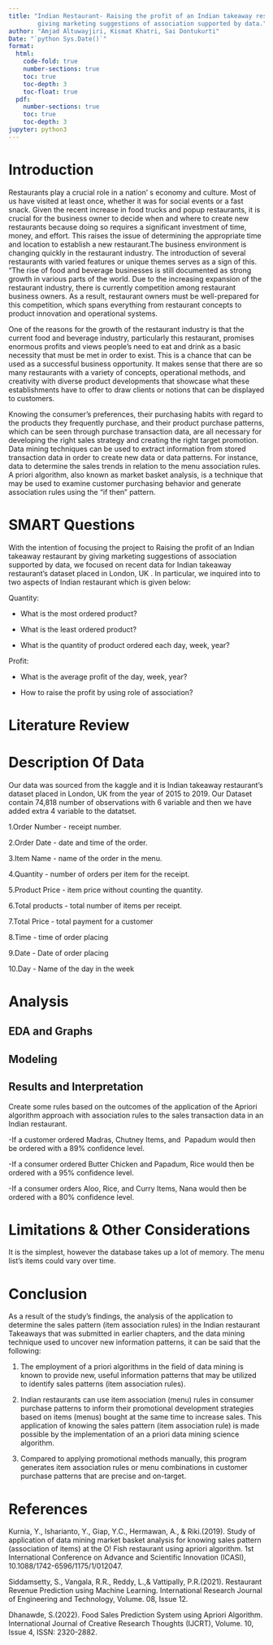 ```yaml
---
title: "Indian Restaurant- Raising the profit of an Indian takeaway restaurant by
        giving marketing suggestions of association supported by data."
author: "Amjad Altuwayjiri, Kismat Khatri, Sai Dontukurti"
Date: "`python Sys.Date()`"
format:
  html:
    code-fold: true
    number-sections: true
    toc: true
    toc-depth: 3
    toc-float: true
  pdf:
    number-sections: true
    toc: true
    toc-depth: 3
jupyter: python3
---
```




# Introduction  
 Restaurants play a crucial role in a nation' s economy and culture. Most of us have visited at least once, whether it was for social events or a fast snack. Given the recent increase in food trucks and popup restaurants, it is crucial for the business owner to decide when and where to create new restaurants because doing so requires a significant investment of time, money, and effort. This raises the issue of determining the appropriate time and location to establish a new restaurant.The business environment is changing quickly in the restaurant industry. The introduction of several restaurants with varied features or unique themes serves as a sign of this. "The rise of food and beverage businesses is still documented as strong growth in various parts of the world. Due to the increasing expansion of the restaurant industry, there is currently competition among restaurant business owners. As a result, restaurant owners must be well-prepared for this competition, which spans everything from restaurant concepts to product innovation and operational systems. 

 One of the reasons for the growth of the restaurant industry is that the current food and beverage industry, particularly this restaurant, promises enormous profits and views people's need to eat and drink as a basic necessity that must be met in order to exist. This is a chance that can be used as a successful business opportunity. It makes sense that there are so many restaurants with a variety of concepts, operational methods, and creativity with diverse product developments that showcase what these establishments have to offer to draw clients or notions that can be displayed to customers.

 Knowing the consumer's preferences, their purchasing habits with regard to the products they frequently purchase, and their product purchase patterns, which can be seen through purchase transaction data, are all necessary for developing the right sales strategy and creating the right target promotion. Data mining techniques can be used to extract information from stored transaction data in order to create new data or data patterns. For instance, data to determine the sales trends in relation to the menu association rules. A priori algorithm, also known as market basket analysis, is a technique that may be used to examine customer purchasing behavior and generate association rules using the "if then" pattern.


# SMART Questions
With the intention of focusing the project to Raising the profit of an Indian takeaway restaurant by giving marketing suggestions of association supported by data, we focused on recent data for Indian takeaway restaurant’s dataset placed in London, UK . In particular, we inquired into to two  aspects of Indian restaurant which is given below:

Quantity:

- What is the most ordered product?

- What is the least ordered product?

- What is the quantity of product ordered each day, week, year?

Profit:

- What is the average profit of the day, week, year?

- How to raise the profit by using role of association?


# Literature Review


# Description Of Data
Our data was sourced from the kaggle  and it is Indian takeaway restaurant’s dataset placed in London, UK from the year of 2015 to 2019. Our Dataset contain 74,818 number of observations  with 6 variable and then we have added extra 4 variable to the datatset.

1.Order Number - receipt number.

2.Order Date - date and time of the order.

3.Item Name - name of the order in the menu.

4.Quantity - number of orders per item for the receipt.

5.Product Price - item price without counting the quantity.

6.Total products - total number of items per receipt.

7.Total Price​​ - total payment for a customer

8.Time - time of order placing 

9.Date -  Date of order placing

10.Day - Name of the day in the week 



# Analysis
## EDA and Graphs

## Modeling

## Results and Interpretation
Create some rules based on the outcomes of the application of the Apriori algorithm approach with association rules to the sales transaction data in an Indian restaurant. 

-If a customer ordered Madras, Chutney Items, and  Papadum would then be ordered with a 89% confidence level. 

-If a consumer ordered Butter Chicken and Papadum, Rice would then be ordered with a 95% confidence level.   

-If a consumer orders Aloo, Rice, and Curry Items, Nana would then be ordered with a 80% confidence level. 

# Limitations & Other Considerations
It is the simplest, however the database takes up a lot of memory. The menu list's items could vary over time.

# Conclusion
As a result of the study's findings, the analysis of the application to determine the sales pattern (item association rules) in the Indian restaurant Takeaways that was submitted in earlier chapters, and the data mining technique used to uncover new information patterns, it can be said that the following: 

1. The employment of a priori algorithms in the field of data mining is known to provide new, useful information patterns that may be utilized to identify sales patterns (item association rules).

2. Indian restaurants can use item association (menu) rules in consumer purchase patterns to inform their promotional development strategies based on items (menus) bought at the same time to increase sales. This application of knowing the sales pattern (item association rule) is made possible by the implementation of an a priori data mining science algorithm. 

3. Compared to applying promotional methods manually, this program generates item association rules or menu combinations in customer purchase patterns that are precise and on-target.


# References
Kurnia, Y.,  Isharianto, Y.,  Giap, Y.C.,  Hermawan, A.,  & Riki.(2019). Study of application of data mining market basket analysis for knowing sales pattern (association of items) at the O! Fish restaurant using apriori algorithm.  1st International Conference on Advance and Scientific Innovation (ICASI), 10.1088/1742-6596/1175/1/012047.

Siddamsetty, S., Vangala, R.R., Reddy, L.,& Vattipally, P.R.(2021). Restaurant Revenue Prediction using Machine Learning. International Research Journal of Engineering and Technology, Volume. 08, Issue 12.

Dhanawde, S.(2022). Food Sales Prediction System using Apriori
Algorithm. International Journal of Creative Research Thoughts (IJCRT), Volume. 10, Issue 4, ISSN: 2320-2882.



```python
 


```



```python

```



```python



```



